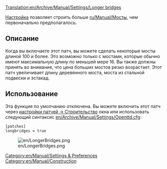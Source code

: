[[Translation:en/Archive/Manual/Settings/Longer bridges]]


[[Category:en/Manual/Settings & Preferences]]
[[Category:en/Manual/Construction]]

{{en/История|Это относится к версии до 1,0 включительно}}

{{ru/Устарело| В настоящее время это две настройки: Максимальная длина моста и максимальная длина туннеля }} 

[[en/Archive/Manual/Settings/Advanced Settings | Настройка]] позволяет строить больше [[ru/Manual/Мосты]], чем первоначально предполагалось.

== Описание ==
Когда вы включаете этот патч, вы можете сделать некоторые мосты длиной 100 и более. Это возможно только с мостами, которые обычно имеют максимальную длину по меньшей мере 16. Вы также должны принять во внимание, что цена больших мостов резко возрастает. Этот патч увеличивает длину деревянного моста, моста из стальной подвески и эстакад.

== Использование  ==
Эта функция по умолчанию отключена. Вы можете включить этот патч через [[en/Archive/Manual/Settings/Advanced Settings/Construction#allow-building-very-long-bridges|настройки патчей -> Строительство]] окна или использовать следующий синтаксис [[en/Archive/Manual/Settings/Openttd.cfg]]:

 [patches]
 longbridges = true

[[File:en/LongerBridges.png|center]]